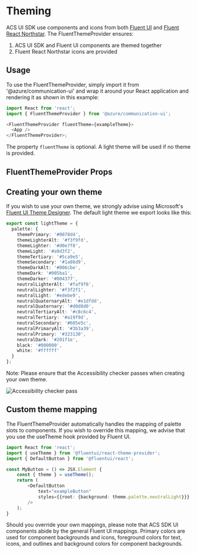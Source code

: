 
<Meta title="Theming" />

# Theming

ACS UI SDK use components and icons from both [Fluent UI](https://developer.microsoft.com/en-us/fluentui#/controls/web)
and [Fluent React Northstar](https://fluentsite.z22.web.core.windows.net/0.53.0). The FluentThemeProvider ensures:

1. ACS UI SDK and Fluent UI components are themed together
2. Fluent React Northstar icons are provided

## Usage

To use the FluentThemeProvider, simply import it from '@azure/communication-ui' and wrap it around your React
application and rendering it as shown in this example:

```typescript
import React from 'react';
import { FluentThemeProvider } from '@azure/communication-ui';

<FluentThemeProvider fluentTheme={exampleTheme}>
  <App />
</FluentThemeProvider>;
```

The property `fluentTheme` is optional. A light theme will be used if no theme is provided.

## FluentThemeProvider Props

<Props of={FluentThemeProvider} />

## Creating your own theme

If you wish to use your own theme, we strongly advise using Microsoft's [Fluent UI Theme Designer](https://fabricweb.z5.web.core.windows.net/pr-deploy-site/refs/heads/7.0/theming-designer/index.html).
The default light theme we export looks like this:

```typescript
export const lightTheme = {
  palette: {
    themePrimary: '#0078d4',
    themeLighterAlt: '#f3f9fd',
    themeLighter: '#d0e7f8',
    themeLight: '#a9d3f2',
    themeTertiary: '#5ca9e5',
    themeSecondary: '#1a86d9',
    themeDarkAlt: '#006cbe',
    themeDark: '#005ba1',
    themeDarker: '#004377',
    neutralLighterAlt: '#faf9f8',
    neutralLighter: '#f3f2f1',
    neutralLight: '#edebe9',
    neutralQuaternaryAlt: '#e1dfdd',
    neutralQuaternary: '#d0d0d0',
    neutralTertiaryAlt: '#c8c6c4',
    neutralTertiary: '#a19f9d',
    neutralSecondary: '#605e5c',
    neutralPrimaryAlt: '#3b3a39',
    neutralPrimary: '#323130',
    neutralDark: '#201f1e',
    black: '#000000',
    white: '#ffffff'
  }
};
```

Note: Please ensure that the Accessibility checker passes when creating your own theme.

![Accessibility checker pass](/stories/images/accessibility_checker_pass.png)

## Custom theme mapping

The FluentThemeProvider automatically handles the mapping of palette slots to components. If you wish to
override this mapping, we advise that you use the useTheme hook provided by Fluent UI.

```typescript
import React from 'react';
import { useTheme } from '@fluentui/react-theme-provider';
import { DefaultButton } from '@fluentui/react';

const MyButton = () => JSX.Element {
    const { theme } = useTheme();
    return (
        <DefaultButton
            text="exampleButton"
            styles={{root: {background: theme.palette.neutralLight}}}
        />
    );
}

```

Should you override your own mappings, please note that ACS SDK UI components abide by the general Fluent UI
mappings. Primary colors are used for component backgrounds and icons, foreground colors for text, icons, and
outlines and background colors for component backgrounds.
